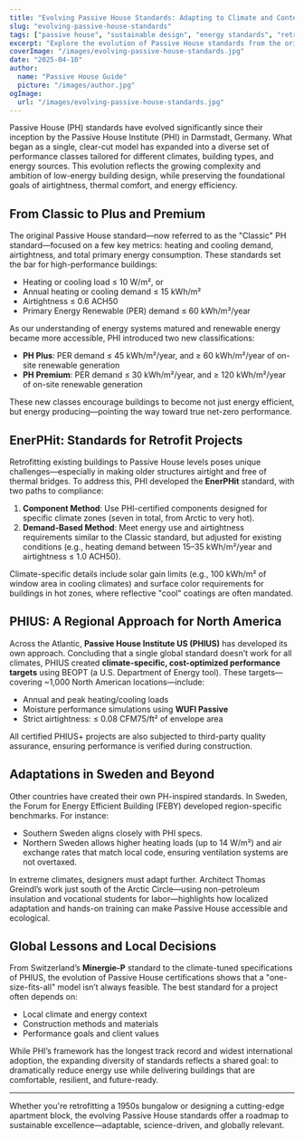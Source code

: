 ```yaml
---
title: "Evolving Passive House Standards: Adapting to Climate and Context"
slug: "evolving-passive-house-standards"
tags: ["passive house", "sustainable design", "energy standards", "retrofits"]
excerpt: "Explore the evolution of Passive House standards from the original 'Classic' model to climate-specific certifications like PHIUS and EnerPHit, reflecting a growing need for flexibility and global applicability."
coverImage: "/images/evolving-passive-house-standards.jpg"
date: "2025-04-10"
author:
  name: "Passive House Guide"
  picture: "/images/author.jpg"
ogImage:
  url: "/images/evolving-passive-house-standards.jpg"
---
```


Passive House (PH) standards have evolved significantly since their inception by the Passive House Institute (PHI) in Darmstadt, Germany. What began as a single, clear-cut model has expanded into a diverse set of performance classes tailored for different climates, building types, and energy sources. This evolution reflects the growing complexity and ambition of low-energy building design, while preserving the foundational goals of airtightness, thermal comfort, and energy efficiency.

## From Classic to Plus and Premium

The original Passive House standard—now referred to as the "Classic" PH standard—focused on a few key metrics: heating and cooling demand, airtightness, and total primary energy consumption. These standards set the bar for high-performance buildings:

- Heating or cooling load ≤ 10 W/m², or
- Annual heating or cooling demand ≤ 15 kWh/m²
- Airtightness ≤ 0.6 ACH50
- Primary Energy Renewable (PER) demand ≤ 60 kWh/m²/year

As our understanding of energy systems matured and renewable energy became more accessible, PHI introduced two new classifications:

- **PH Plus**: PER demand ≤ 45 kWh/m²/year, and ≥ 60 kWh/m²/year of on-site renewable generation
- **PH Premium**: PER demand ≤ 30 kWh/m²/year, and ≥ 120 kWh/m²/year of on-site renewable generation

These new classes encourage buildings to become not just energy efficient, but energy producing—pointing the way toward true net-zero performance.

## EnerPHit: Standards for Retrofit Projects

Retrofitting existing buildings to Passive House levels poses unique challenges—especially in making older structures airtight and free of thermal bridges. To address this, PHI developed the **EnerPHit** standard, with two paths to compliance:

1. **Component Method**: Use PHI-certified components designed for specific climate zones (seven in total, from Arctic to very hot).
2. **Demand-Based Method**: Meet energy use and airtightness requirements similar to the Classic standard, but adjusted for existing conditions (e.g., heating demand between 15–35 kWh/m²/year and airtightness ≤ 1.0 ACH50).

Climate-specific details include solar gain limits (e.g., 100 kWh/m² of window area in cooling climates) and surface color requirements for buildings in hot zones, where reflective "cool" coatings are often mandated.

## PHIUS: A Regional Approach for North America

Across the Atlantic, **Passive House Institute US (PHIUS)** has developed its own approach. Concluding that a single global standard doesn’t work for all climates, PHIUS created **climate-specific, cost-optimized performance targets** using BEOPT (a U.S. Department of Energy tool). These targets—covering ~1,000 North American locations—include:

- Annual and peak heating/cooling loads
- Moisture performance simulations using **WUFI Passive**
- Strict airtightness: ≤ 0.08 CFM75/ft² of envelope area

All certified PHIUS+ projects are also subjected to third-party quality assurance, ensuring performance is verified during construction.

## Adaptations in Sweden and Beyond

Other countries have created their own PH-inspired standards. In Sweden, the Forum for Energy Efficient Building (FEBY) developed region-specific benchmarks. For instance:

- Southern Sweden aligns closely with PHI specs.
- Northern Sweden allows higher heating loads (up to 14 W/m²) and air exchange rates that match local code, ensuring ventilation systems are not overtaxed.

In extreme climates, designers must adapt further. Architect Thomas Greindl’s work just south of the Arctic Circle—using non-petroleum insulation and vocational students for labor—highlights how localized adaptation and hands-on training can make Passive House accessible and ecological.

## Global Lessons and Local Decisions

From Switzerland’s **Minergie-P** standard to the climate-tuned specifications of PHIUS, the evolution of Passive House certifications shows that a "one-size-fits-all" model isn’t always feasible. The best standard for a project often depends on:

- Local climate and energy context
- Construction methods and materials
- Performance goals and client values

While PHI’s framework has the longest track record and widest international adoption, the expanding diversity of standards reflects a shared goal: to dramatically reduce energy use while delivering buildings that are comfortable, resilient, and future-ready.

---

Whether you're retrofitting a 1950s bungalow or designing a cutting-edge apartment block, the evolving Passive House standards offer a roadmap to sustainable excellence—adaptable, science-driven, and globally relevant.
